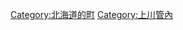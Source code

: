 {{Commonscat|Kenbuchi, Hokkaido}}
{{Catmore}}

{{DEFAULTSORT:Kenbuchi}}
[[Category:北海道的町|Category:北海道的町]]
[[Category:上川管內|Category:上川管內]]